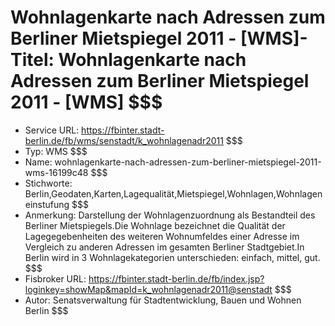 # Wohnlagenkarte nach Adressen zum Berliner Mietspiegel 2011 - [WMS]- Titel: Wohnlagenkarte nach Adressen zum Berliner Mietspiegel 2011 - [WMS] $$$
- Service URL: https://fbinter.stadt-berlin.de/fb/wms/senstadt/k_wohnlagenadr2011 $$$
- Typ: WMS $$$
- Name: wohnlagenkarte-nach-adressen-zum-berliner-mietspiegel-2011-wms-16199c48 $$$
- Stichworte: Berlin,Geodaten,Karten,Lagequalität,Mietspiegel,Wohnlagen,Wohnlageneinstufung $$$
- Anmerkung: Darstellung der Wohnlagenzuordnung als Bestandteil des Berliner Mietspiegels.Die Wohnlage bezeichnet die Qualität der Lagegegebenheiten des weiteren Wohnumfeldes einer Adresse im Vergleich zu anderen Adressen im gesamten Berliner Stadtgebiet.In Berlin wird in 3 Wohnlagekategorien unterschieden: einfach, mittel, gut. $$$
- Fisbroker URL: https://fbinter.stadt-berlin.de/fb/index.jsp?loginkey=showMap&mapId=k_wohnlagenadr2011@senstadt $$$
- Autor: Senatsverwaltung für Stadtentwicklung, Bauen und Wohnen Berlin $$$
